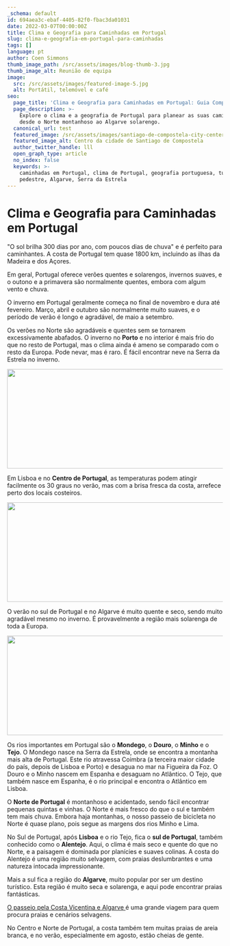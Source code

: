```yaml
---
_schema: default
id: 694aea3c-ebaf-4405-82f0-fbac3da01031
date: 2022-03-07T00:00:00Z
title: Clima e Geografia para Caminhadas em Portugal
slug: clima-e-geografia-em-portugal-para-caminhadas
tags: []
language: pt
author: Coen Simmons
thumb_image_path: /src/assets/images/blog-thumb-3.jpg
thumb_image_alt: Reunião de equipa
image:
  src: /src/assets/images/featured-image-5.jpg
  alt: Portátil, telemóvel e café
seo:
  page_title: 'Clima e Geografia para Caminhadas em Portugal: Guia Completo'
  page_description: >-
    Explore o clima e a geografia de Portugal para planear as suas caminhadas,
    desde o Norte montanhoso ao Algarve solarengo.
  canonical_url: test
  featured_image: /src/assets/images/santiago-de-compostela-city-center.jpg
  featured_image_alt: Centro da cidade de Santiago de Compostela
  author_twitter_handle: lll
  open_graph_type: article
  no_index: false
  keywords: >-
    caminhadas em Portugal, clima de Portugal, geografia portuguesa, turismo
    pedestre, Algarve, Serra da Estrela
---
```

# **Clima e Geografia para Caminhadas em Portugal**

"O sol brilha 300 dias por ano, com poucos dias de chuva" e é perfeito para
caminhantes. A costa de Portugal tem quase 1800 km, incluindo as ilhas da
Madeira e dos Açores.

Em geral, Portugal oferece verões quentes e solarengos, invernos suaves, e o
outono e a primavera são normalmente quentes, embora com algum vento e chuva.

O inverno em Portugal geralmente começa no final de novembro e dura até
fevereiro. Março, abril e outubro são normalmente muito suaves, e o período de
verão é longo e agradável, de maio a setembro.

Os verões no Norte são agradáveis e quentes sem se tornarem excessivamente
abafados. O inverno no **Porto** e no interior é mais frio do que no resto de
Portugal, mas o clima ainda é ameno se comparado com o resto da Europa. Pode
nevar, mas é raro. É fácil encontrar neve na Serra da Estrela no inverno.

<img src="/src/assets/images/average-temperature-portugal-porto.png" height="232" width="702" />

Em Lisboa e no **Centro de Portugal**, as temperaturas podem atingir facilmente
os 30 graus no verão, mas com a brisa fresca da costa, arrefece perto dos locais
costeiros.

<img src="/src/assets/images/average-temperature-portugal-lisbon.png" height="232" width="702" />

O verão no sul de Portugal e no Algarve é muito quente e seco, sendo muito
agradável mesmo no inverno. É provavelmente a região mais solarenga de toda a
Europa.

<img src="/src/assets/images/average-temperature-portugal-vila-nova-de-milfontes.png" height="232" width="702" />

Os rios importantes em Portugal são o **Mondego**, o **Douro**, o **Minho** e o
**Tejo**. O Mondego nasce na Serra da Estrela, onde se encontra a montanha mais
alta de Portugal. Este rio atravessa Coimbra (a terceira maior cidade do país,
depois de Lisboa e Porto) e desagua no mar na Figueira da Foz. O Douro e o Minho
nascem em Espanha e desaguam no Atlântico. O Tejo, que também nasce em Espanha,
é o rio principal e encontra o Atlântico em Lisboa.

O **Norte de Portugal** é montanhoso e acidentado, sendo fácil encontrar
pequenas quintas e vinhas. O Norte é mais fresco do que o sul e também tem mais
chuva. Embora haja montanhas, o nosso passeio de bicicleta no Norte é quase
plano, pois segue as margens dos rios Minho e Lima.

No Sul de Portugal, após **Lisboa** e o rio Tejo, fica o **sul de Portugal**,
também conhecido como o **Alentejo**. Aqui, o clima é mais seco e quente do que
no Norte, e a paisagem é dominada por planícies e suaves colinas. A costa do
Alentejo é uma região muito selvagem, com praias deslumbrantes e uma natureza
intocada impressionante.

Mais a sul fica a região do **Algarve**, muito popular por ser um destino
turístico. Esta região é muito seca e solarenga, e aqui pode encontrar praias
fantásticas.

<a href="https://topwalkingtoursportugal.com/tours/hiking-algarve-vicentine-southeast-portugal-coast/" rel="nofollow">   O passeio pela Costa Vicentina e Algarve </a> é uma grande viagem para quem procura praias e cenários selvagens.

No Centro e Norte de Portugal, a costa também tem muitas praias de areia branca,
e no verão, especialmente em agosto, estão cheias de gente.